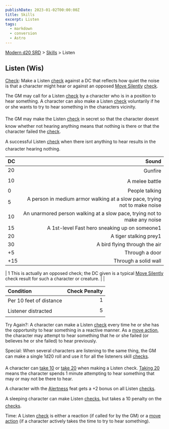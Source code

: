 ```yaml
---
publishDate: 2023-01-02T00:00:00Z
title: Skills
excerpt: Listen
tags:
  - markdown
  - conversion
  - Astro
---
```


[Modern d20 SRD](/#modernD20) > [Skills](modern-d20-srd-skills-index) > Listen

## Listen (Wis)

[Check](modern-d20-srd-skills-skill-basics-php#skill-check-index): Make a Listen [check](modern-d20-srd-skills-skill-basics-php#skill-check-index) against a DC that reflects how quiet the noise is that a character might hear or against an opposed [Move Silently](modern-d20-srd-skills-move-silently) [check](modern-d20-srd-skills-skill-basics-php#skill-check-index).

The GM may call for a Listen [check](modern-d20-srd-skills-skill-basics-php#skill-check-index) by a character who is in a position to hear something. A character can also make a Listen [check](modern-d20-srd-skills-skill-basics-php#skill-check-index) voluntarily if he or she wants to try to hear something in the characters vicinity.

The GM may make the Listen [check](modern-d20-srd-skills-skill-basics-php#skill-check-index) in secret so that the character doesnt know whether not hearing anything means that nothing is there or that the character failed the [check](modern-d20-srd-skills-skill-basics-php#skill-check-index).

A successful Listen [check](modern-d20-srd-skills-skill-basics-php#skill-check-index) when there isnt anything to hear results in the character hearing nothing.

| DC  |                                                                     Sound |
| :-- | ------------------------------------------------------------------------: |
| 20  |                                                                   Gunfire |
| 10  |                                                            A melee battle |
| 0   |                                                            People talking |
| 5   | A person in medium armor walking at a slow pace, trying not to make noise |
| 10  |  An unarmored person walking at a slow pace, trying not to make any noise |
| 15  |                             A 1st-level Fast hero sneaking up on someone1 |
| 20  |                                                    A tiger stalking prey1 |
| 30  |                                             A bird flying through the air |
| +5  |                                                            Through a door |
| +15 |                                                      Through a solid wall |

| 1 This is actually an opposed check; the DC given is a typical [Move Silently](modern-d20-srd-skills-move-silently) check result for such a character or creature. | |

| Condition               | Check Penalty |
| :---------------------- | ------------: |
| Per 10 feet of distance |             1 |
| Listener distracted     |             5 |

Try Again?: A character can make a Listen [check](modern-d20-srd-skills-skill-basics-php#skill-check-index) every time he or she has the opportunity to hear something in a reactive manner. As a [move action](modern-d20-srd-combat-move-actions), the character may attempt to hear something that he or she failed (or believes he or she failed) to hear previously.

Special: When several characters are listening to the same thing, the GM can make a single 1d20 roll and use it for all the listeners skill [checks](modern-d20-srd-skills-skill-basics-php#skill-check-index).

A character can [take 10](modern-d20-srd-skills-skill-basics-php#take10-index) or [take 20](modern-d20-srd-skills-skill-basics-php#take20-index) when making a Listen check. [Taking 20](modern-d20-srd-skills-skill-basics-php#take20-index) means the character spends 1 minute attempting to hear something that may or may not be there to hear.

A character with the [Alertness](modern-d20-srd-feats-alertness) feat gets a +2 bonus on all Listen [checks](modern-d20-srd-skills-skill-basics-php#skill-check-index).

A sleeping character can make Listen [checks](modern-d20-srd-skills-skill-basics-php#skill-check-index), but takes a 10 penalty on the [checks](modern-d20-srd-skills-skill-basics-php#skill-check-index).

Time: A Listen [check](modern-d20-srd-skills-skill-basics-php#skill-check-index) is either a reaction (if called for by the GM) or a [move action](modern-d20-srd-combat-move-actions) (if a character actively takes the time to try to hear something).
